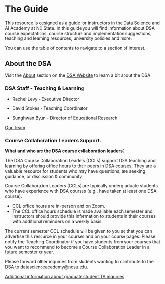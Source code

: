 # The Guide

This resource is designed as a guide for instructors in the Data Science and AI Academy at NC State. In this guide you will find information about DSA course expectations, course structure and implementation suggestions, teaching and learning resources, university policies and more.

You can use the table of contents to navigate to a section of interest.

## About the DSA

Visit the [About](https://datascienceacademy.ncsu.edu/about/) section on the [DSA Website](https://datascienceacademy.ncsu.edu/) to learn a bit about the DSA.

### DSA Staff - Teaching & Learning

 - Rachel Levy - Executive Director

 
 - David Stokes - Teaching Coordinator


 - Sunghwan Byun - Director of Educational Research


[Our Team](https://datascienceacademy.ncsu.edu/about/our-team/)

### Course Collaboration Leaders Support.

**What and who are the DSA course collaboration leaders**?

The DSA Course Collaboration Leaders (CCLs) support DSA teaching and learning by offering office hours to their peers in DSA courses. They are a valuable resource for students who may have questions, are seeking guidance, or discussion & community.

Course Collaboration Leaders (CCLs) are typically undergraduate students who have experience with DSA courses (e.g., have taken at least one DSA course). 

 - CCL office hours are in-person and on Zoom. 
 - The CCL office hours schedule is made available each semester and instructors should provide this information to students in their courses with additional reminders on a weekly basis.

The current semester CCL schedule will be given to you so that you can advertise this resource in your courses and on your course pages. Please notify the Teaching Coordinator if you have students from your courses that you want to recommend to become a Course Collaboration Leader in a future semester or year.

Please forward other inquiries from students wanting to contribute to the DSA to datascienceacademy@ncsu.edu.  

[Additional information about graduate student TA inquiries](https://docs.google.com/document/d/1VPfx_Ib2ToiO3eP1ipACCrsnoFTWcJNVhCXyESGf5PY/edit?usp=sharing)



